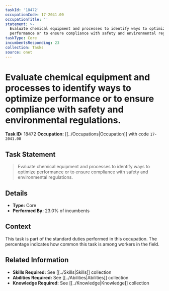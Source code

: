```yaml
---
taskId: '18472'
occupationCode: 17-2041.00
occupationTitle: ''
statement: >-
  Evaluate chemical equipment and processes to identify ways to optimize
  performance or to ensure compliance with safety and environmental regulations.
taskType: Core
incumbentsResponding: 23
collection: Tasks
source: onet
---
```

# Evaluate chemical equipment and processes to identify ways to optimize performance or to ensure compliance with safety and environmental regulations.

**Task ID:** 18472
**Occupation:** [[../Occupations|Occupation]] with code `17-2041.00`

## Task Statement

> Evaluate chemical equipment and processes to identify ways to optimize performance or to ensure compliance with safety and environmental regulations.

## Details

- **Type:** Core
- **Performed By:** 23.0% of incumbents

## Context

This task is part of the standard duties performed in this occupation. The percentage indicates how common this task is among workers in the field.

## Related Information

- **Skills Required:** See [[../Skills|Skills]] collection
- **Abilities Required:** See [[../Abilities|Abilities]] collection
- **Knowledge Required:** See [[../Knowledge|Knowledge]] collection
